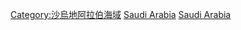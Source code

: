 [[Category:沙烏地阿拉伯海域|Category:沙烏地阿拉伯海域]]
[[Category:亞洲海峽|Saudi Arabia]]
[[Category:各國海峽|Saudi Arabia]]